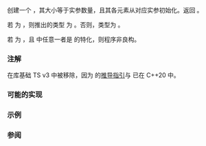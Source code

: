 {{cpp/experimental/title|make_array}}
{{cpp/experimental/lib_extensions_2/navbar}}

{{dcl begin}}
{{dcl header|experimental/array}}
{{dcl|since=libfund_ts_2|1=
template&lt; class D = void, class... Types &gt;
constexpr std::array&lt;VT /* 见下文 */, sizeof...(Types)&gt; make_array( Types&amp;&amp;... t );
}}
{{dcl end}}

创建一个 {{lc|std::array}}，其大小等于实参数量，且其各元素从对应实参初始化。返回 {{c|std::array&lt;VT, sizeof...(Types)&gt;{std::forward&lt;Types&gt;(t)...} }}。

若 {{tt|D}} 为 {{c|void}}，则推出的类型 {{tt|VT}} 为 {{c|std::common_type_t&lt;Types...&gt;}}。否则，类型为 {{tt|D}}。

若 {{tt|D}} 为 {{c|void}}，且 {{c|std::decay_t&lt;Types&gt;...}} 中任意一者是 {{lc|std::reference_wrapper}} 的特化，则程序非良构。

=== 注解 ===
{{tt|make_array}} 在库基础 TS v3 中被移除，因为 {{tt|std::array}} 的[[cpp/container/array/deduction guides|推导指引]]与 {{ltt|cpp/container/array/to_array|std::to_array}} 已在 C++20 中。

=== 可能的实现 ===
{{eq fun|1=
namespace details
{
    template&lt;class&gt; struct is_ref_wrapper : std::false_type{};
    template&lt;class T&gt; struct is_ref_wrapper&lt;std::reference_wrapper&lt;T&gt;&gt; : std::true_type{};

    template&lt;class T&gt;
    using not_ref_wrapper = std::negation&lt;is_ref_wrapper&lt;std::decay_t&lt;T&gt;&gt;&gt;;

    template&lt;class D, class...&gt; struct return_type_helper { using type = D; };
    template&lt;class... Types&gt;
    struct return_type_helper&lt;void, Types...&gt; : std::common_type&lt;Types...&gt;
    {
        static_assert(std::conjunction_v&lt;not_ref_wrapper&lt;Types&gt;...&gt;,
                      "Types cannot contain reference_wrappers when D is void");
    };

    template&lt;class D, class... Types&gt;
    using return_type = std::array&lt;typename return_type_helper&lt;D, Types...&gt;::type,
                                   sizeof...(Types)&gt;;
}

template&lt;class D = void, class... Types&gt;
constexpr details::return_type&lt;D, Types...&gt; make_array(Types&amp;&amp;... t)
{
    return {std::forward&lt;Types&gt;(t)...};
}
}}

===示例===
{{example
 |code=
#include &lt;experimental/array&gt;
#include &lt;iostream&gt;
#include &lt;type_traits&gt;

int main()
{
    auto arr = std::experimental::make_array(1, 2, 3, 4, 5);
    bool is_array_of_5_ints = std::is_same&lt;decltype(arr), std::array&lt;int, 5&gt;&gt;::value;
    std::cout &lt;&lt; "返回五个 ints 的数组？";
    std::cout &lt;&lt; std::boolalpha &lt;&lt; is_array_of_5_ints &lt;&lt; '\n';
}
 |output=
返回五个 ints 的数组？true
}}

===参阅===
{{dsc begin}}
{{dsc inc | cpp/experimental/dsc to array}}
{{dsc end}}

{{langlinks|en|ja}}